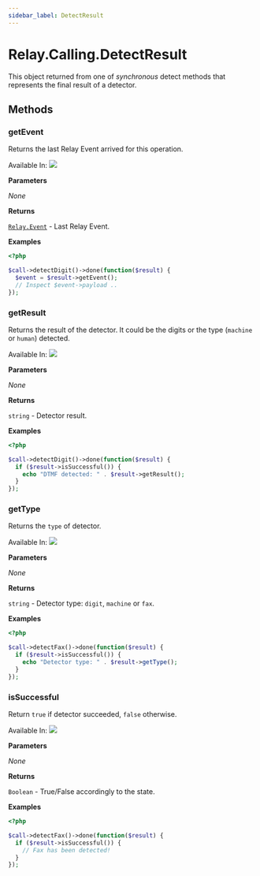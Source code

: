 ```yaml
---
sidebar_label: DetectResult
---
```


# Relay.Calling.DetectResult

This object returned from one of _synchronous_ detect methods that represents the final result of a detector.

## Methods

<div class="method-definitions"></div>

### getEvent

Returns the last Relay Event arrived for this operation.

Available In: <img class="method-available-tag" src="https://img.shields.io/badge/-v2.1+-brightgreen.svg" />

**Parameters**

_None_

**Returns**

[`Relay.Event`](php/reference/relay_event.mdx) - Last Relay Event.

**Examples**

```php title="Detect digits and grab the result when it's completed."
<?php

$call->detectDigit()->done(function($result) {
  $event = $result->getEvent();
  // Inspect $event->payload ..
});
```

### getResult

Returns the result of the detector. It could be the digits or the type (`machine` or `human`) detected.

Available In: <img class="method-available-tag" src="https://img.shields.io/badge/-v2.1+-brightgreen.svg" />

**Parameters**

_None_

**Returns**

`string` - Detector result.

**Examples**

```php title="Detect DTMF and print out the result."
<?php

$call->detectDigit()->done(function($result) {
  if ($result->isSuccessful()) {
    echo "DTMF detected: " . $result->getResult();
  }
});
```

### getType

Returns the `type` of detector.

Available In: <img class="method-available-tag" src="https://img.shields.io/badge/-v2.1+-brightgreen.svg" />

**Parameters**

_None_

**Returns**

`string` - Detector type: `digit`, `machine` or `fax`.

**Examples**

```php title="Check the type of a detector."
<?php

$call->detectFax()->done(function($result) {
  if ($result->isSuccessful()) {
    echo "Detector type: " . $result->getType();
  }
});
```

### isSuccessful

Return `true` if detector succeeded, `false` otherwise.

Available In: <img class="method-available-tag" src="https://img.shields.io/badge/-v2.1+-brightgreen.svg" />

**Parameters**

_None_

**Returns**

`Boolean` - True/False accordingly to the state.

**Examples**

```php title="Start detecting a fax, then check if a 'fax' has been detected."
<?php

$call->detectFax()->done(function($result) {
  if ($result->isSuccessful()) {
    // Fax has been detected!
  }
});
```
